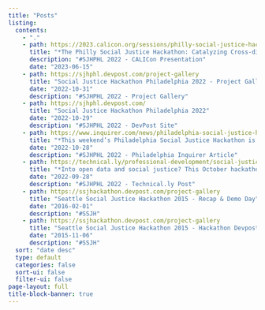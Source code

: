 ```yaml
---
title: "Posts"
listing:
  contents:
    - "."
    - path: https://2023.calicon.org/sessions/philly-social-justice-hackathon-catalyzing-cross-disciplinary-problem-solving-and-creative
      title: "*The Philly Social Justice Hackathon: Catalyzing Cross-disciplinary Problem Solving and Creative Collaboration in Legal Education*"
      description: "#SJHPHL 2022 - CALICon Presentation"
      date: "2023-06-15"
    - path: https://sjhphl.devpost.com/project-gallery
      title: "Social Justice Hackathon Philadelphia 2022 - Project Gallery"
      date: "2022-10-31"
      description: "#SJHPHL 2022 - Project Gallery"
    - path: https://sjhphl.devpost.com/
      title: "Social Justice Hackathon Philadelphia 2022"
      date: "2022-10-29"
      description: "#SJHPHL 2022 - DevPost Site"
    - path: https://www.inquirer.com/news/philadelphia-social-justice-hackathon-coding-law-school-drexel-temple-villanova-penn-20221028.html
      title: "*This weekend’s Philadelphia Social Justice Hackathon is a problem-solving sprint*"
      date: "2022-10-28"
      description: "#SJHPHL 2022 - Philadelphia Inquirer Article"
    - path: https://technical.ly/professional-development/social-justice-hackathon-philly/
      title: "*Into open data and social justice? This October hackathon at Drexel is for you*"
      date: "2022-09-28"
      description: "#SJHPHL 2022 - Technical.ly Post"
    - path: https://ssjhackathon.devpost.com/project-gallery
      title: "Seattle Social Justice Hackathon 2015 - Recap & Demo Day"
      date: "2016-02-01"
      description: "#SSJH"
    - path: https://ssjhackathon.devpost.com/project-gallery
      title: "Seattle Social Justice Hackathon 2015 - Hackathon Devpost Site"
      date: "2015-11-06"
      description: "#SSJH"
  sort: "date desc"
  type: default
  categories: false
  sort-ui: false
  filter-ui: false
page-layout: full
title-block-banner: true
---
```


<body>
  <base target="_blank">
</body>
